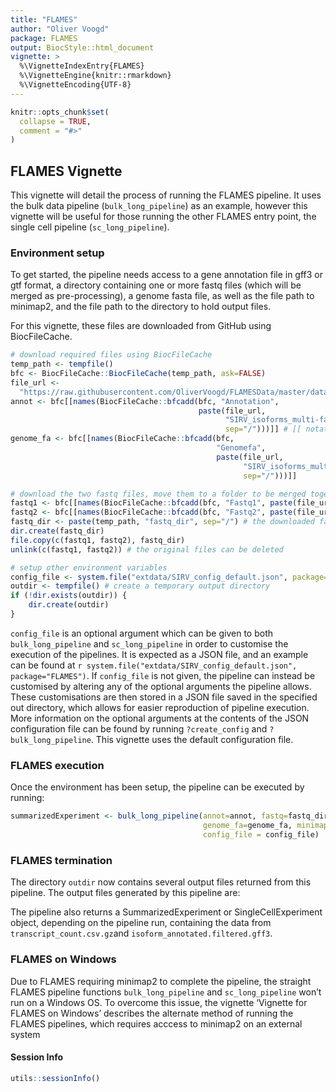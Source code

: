 ```yaml
---
title: "FLAMES"
author: "Oliver Voogd"
package: FLAMES                
output: BiocStyle::html_document
vignette: >
  %\VignetteIndexEntry{FLAMES}
  %\VignetteEngine{knitr::rmarkdown}
  %\VignetteEncoding{UTF-8}
---
```


```r
knitr::opts_chunk$set(
  collapse = TRUE,
  comment = "#>"
)
```

## FLAMES Vignette
This vignette will detail the process of running the FLAMES pipeline. It uses the bulk data pipeline (`bulk_long_pipeline`) as an example, however this vignette will be useful for those running the other FLAMES entry point, the single cell pipeline (`sc_long_pipeline`).

### Environment setup
To get started, the pipeline needs access to a gene annotation file in gff3 or gtf format, a directory containing one or more fastq files (which will be merged as pre-processing), a genome fasta file, as well as the file path to minimap2, and the file path to the directory to hold output files.

For this vignette, these files are downloaded from GitHub using BiocFileCache.
```r
# download required files using BiocFileCache
temp_path <- tempfile()
bfc <- BiocFileCache::BiocFileCache(temp_path, ask=FALSE)
file_url <- 
  "https://raw.githubusercontent.com/OliverVoogd/FLAMESData/master/data"
annot <- bfc[[names(BiocFileCache::bfcadd(bfc, "Annotation", 
                                          paste(file_url, 
                                                "SIRV_isoforms_multi-fasta-annotation_C_170612a.gtf", 
                                                sep="/")))]] # [[ notation is used to get the local file path of the downloaded file
genome_fa <- bfc[[names(BiocFileCache::bfcadd(bfc, 
                                              "Genomefa", 
                                              paste(file_url, 
                                                    "SIRV_isoforms_multi-fasta_170612a.fasta", 
                                                    sep="/")))]]

# download the two fastq files, move them to a folder to be merged together
fastq1 <- bfc[[names(BiocFileCache::bfcadd(bfc, "Fastq1", paste(file_url, "fastq/sample1.fastq.gz", sep="/")))]]
fastq2 <- bfc[[names(BiocFileCache::bfcadd(bfc, "Fastq2", paste(file_url, "fastq/sample2.fastq.gz", sep="/")))]]
fastq_dir <- paste(temp_path, "fastq_dir", sep="/") # the downloaded fastq files need to be in a directory to be merged together
dir.create(fastq_dir)
file.copy(c(fastq1, fastq2), fastq_dir)
unlink(c(fastq1, fastq2)) # the original files can be deleted

# setup other environment variables
config_file <- system.file("extdata/SIRV_config_default.json", package="FLAMES") # the configuration file is included with the FLAMES package
outdir <- tempfile() # create a temporary output directory
if (!dir.exists(outdir)) {
    dir.create(outdir)
}
```

`config_file` is an optional argument which can be given to both `bulk_long_pipeline` and `sc_long_pipeline` in order to customise the execution of the pipelines. It is expected as a JSON file, and an example can be found at `r system.file("extdata/SIRV_config_default.json", package="FLAMES")`. 
If `config_file` is not given, the pipeline can instead be customised by altering any of the optional arguments the pipeline allows. These customisations are then stored in a JSON file saved in the specified out directory, which allows for easier reproduction of pipeline execution. More information on the optional arguments at the contents of the JSON configuration file can be found by running `?create_config` and `?bulk_long_pipeline`.
This vignette uses the default configuration file.

### FLAMES execution
Once the environment has been setup, the pipeline can be executed by running:
```r
summarizedExperiment <- bulk_long_pipeline(annot=annot, fastq=fastq_dir, outdir=temp_path, 
                                           genome_fa=genome_fa, minimap2_dir=mm2_dir,
                                           config_file = config_file)
```

### FLAMES termination
The directory `outdir` now contains several output files returned from this pipeline. The output files generated by this pipeline are:

\itemize{
  \item{transcript_count.csv.gz}{ - a transcript count matrix (also contained in the SummarizedExperiment)}
  \item{isoform_annotated.filtered.gff3}{ - isoforms in gff3 format (also contained in the SummarizedExperiment)}
  \item{transcript_assembly.fa}{ - transcript sequence from the isoforms}
  \item{align2genome.bam}{ - sorted BAM file with reads aligned to genome}
  \item{realign2transcript.bam}{ - sorted realigned BAM file using the transcript_assembly.fa as reference}
  \item{tss_tes.bedgraph}{ - TSS TES enrichment for all reads (for QC)}
 }

The pipeline also returns a SummarizedExperiment  or SingleCellExperiment object, depending on the pipeline run, containing the data from `transcript_count.csv.gz`and `isoform_annotated.filtered.gff3`.


### FLAMES on Windows
Due to FLAMES requiring minimap2 to complete the pipeline, the straight FLAMES pipeline functions `bulk_long_pipeline` and `sc_long_pipeline` won't run on a Windows OS. To overcome this issue, the vignette 'Vignette for FLAMES on Windows' describes the alternate method of running the FLAMES pipelines, which requires acccess to minimap2 on an external system

#### Session Info
``` r
utils::sessionInfo()
```